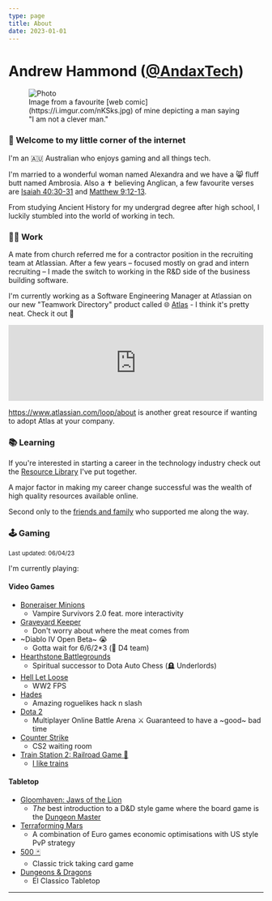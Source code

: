 ```yaml
---
type: page
title: About
date: 2023-01-01
---
```


# Andrew Hammond ([@AndaxTech](https://twitter.com/AndaxTech))


<figure>
  <Image
    src="/images/NotACleverMan.jpeg"
    alt="Photo"
    width={1500}
    height={500}
    priority
    className="next-image"
  />
  <figcaption>
    Image from a favourite [web comic](https://i.imgur.com/nKSks.jpg) of mine
    depicting a man saying "I am not a clever man."
  </figcaption>
</figure>

### 👋 Welcome to my little corner of the internet

I'm an 🇦🇺 Australian who enjoys gaming and all things tech.

I'm married to a wonderful woman named Alexandra and we have a 😸 fluff butt named Ambrosia. Also a ✝️ believing Anglican, a few favourite verses are [Isaiah 40:30-31](https://www.biblegateway.com/passage/?search=Isaiah%2040%3A30-31&version=NIV) and [Matthew 9:12-13](https://www.biblegateway.com/passage/?search=Matthew%209%3A12-13&version=NIV).

From studying Ancient History for my undergrad degree after high school, I luckily stumbled into the world of working in tech.

### 👨‍💻 Work

A mate from church referred me for a contractor position in the recruiting team at Atlassian. After a few years – focused mostly on grad and intern recruiting – I made the switch to working in the R&D side of the business building software.

I'm currently working as a Software Engineering Manager at Atlassian on our new "Teamwork Directory" product called 🌐 [Atlas](http://atlassian.com/software/atlas) - I think it's pretty neat. Check it out 👀

<iframe
  width="100%"
  src="https://www.youtube.com/embed/10FGlUVmlfw"
  frameBorder="0"
  allow="autoplay; encrypted-media"
  allowFullScreen
></iframe>

https://www.atlassian.com/loop/about is another great resource if wanting to adopt Atlas at your company.

### 📚 Learning

If you're interested in starting a career in the technology industry check out the [Resource Library](/resource-library) I've put together.

A major factor in making my career change successful was the wealth of high quality resources available online.

Second only to the [friends and family](/gratitude) who supported me along the way.

### 🕹 Gaming

<sub>Last updated: 06/04/23</sub>

I'm currently playing:

#### Video Games

- [Boneraiser Minions](https://store.steampowered.com/app/1944570/Boneraiser_Minions/)
  - Vampire Survivors 2.0 feat. more interactivity
- [Graveyard Keeper](https://store.steampowered.com/app/599140/Graveyard_Keeper/)
  - Don't worry about where the meat comes from
- ~Diablo IV Open Beta~ 😭
  - Gotta wait for 6/6/2\*3 (👏 D4 team)
- [Hearthstone Battlegrounds](https://hearthstone.blizzard.com/en-us/battlegrounds)
  - Spiritual successor to Dota Auto Chess (🪦 Underlords)
- [Hell Let Loose](https://store.steampowered.com/app/686810/Hell_Let_Loose/)
  - WW2 FPS
- [Hades](https://www.supergiantgames.com/games/hades/)
  - Amazing roguelikes hack n slash
- [Dota 2](https://www.dota2.com/home)
  - Multiplayer Online Battle Arena ⚔️ Guaranteed to have a ~good~ bad time
- [Counter Strike](https://www.counter-strike.net/news)
  - CS2 waiting room
- [Train Station 2: Railroad Game 📱](https://portal.pixelfederation.com/en/trainstation2/about/)
  - [I like trains](https://www.youtube.com/watch?v=vyItidbjxLM)

#### Tabletop

- [Gloomhaven: Jaws of the Lion](https://amzn.to/3JRQH1a)
  - _The_ best introduction to a D&D style game where the board game is the [Dungeon Master](https://en.wikipedia.org/wiki/Dungeon_Master)
- [Terraforming Mars](https://amzn.to/3LUsLwy)
  - A combination of Euro games economic optimisations with US style PvP strategy
- [500 🃏](https://amzn.to/40B3QTz)
  - Classic trick taking card game
- [Dungeons & Dragons](https://amzn.to/40lTqaa)
  - El Classico Tabletop

---
